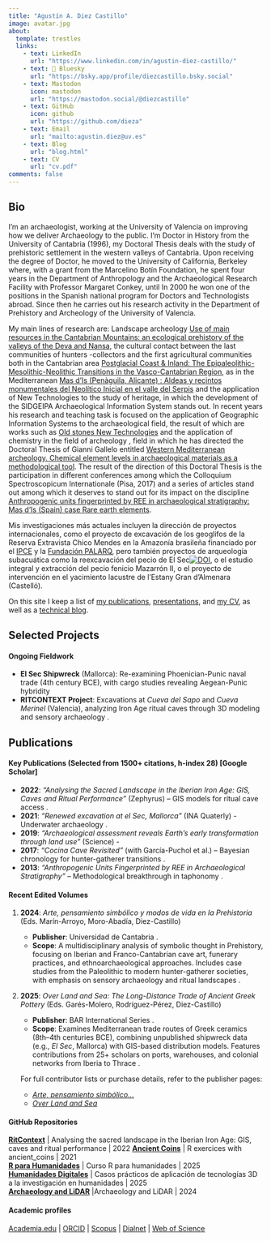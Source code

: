 ```yaml
---
title: "Agustín A. Diez Castillo"
image: avatar.jpg
about:
  template: trestles
  links:
    - text: LinkedIn
      url: "https://www.linkedin.com/in/agustin-diez-castillo/"
    - text: 🦋 Bluesky
      url: "https://bsky.app/profile/diezcastillo.bsky.social"
    - text: Mastodon
      icon: mastodon
      url: "https://mastodon.social/@diezcastillo"
    - text: GitHub
      icon: github
      url: "https://github.com/dieza"
    - text: Email
      url: "mailto:agustin.diez@uv.es"
    - text: Blog
      url: "blog.html"
    - text: CV
      url: "cv.pdf"
comments: false
---
```


::: column-page
## Bio

I’m an archaeologist, working at the University of Valencia on improving how we deliver Archaeology to the public. I'm Doctor in History from the University of Cantabria (1996), my Doctoral Thesis deals with the study of prehistoric settlement in the western valleys of Cantabria. Upon receiving the degree of Doctor, he moved to the University of California, Berkeley where, with a grant from the Marcelino Botín Foundation, he spent four years in the Department of Anthropology and the Archaeological Research Facility with Professor Margaret Conkey, until In 2000 he won one of the positions in the Spanish national program for Doctors and Technologists abroad. Since then he carries out his research activity in the Department of Prehistory and Archeology of the University of Valencia.

My main lines of research are: Landscape archeology [Use of main resources in the Cantabrian Mountains: an ecological prehistory of the valleys of the Deva and Nansa](https://roderic.uv.es/items/6ba74481-b69f-4ed1-a9b0-deddf20c3df8), the cultural contact between the last communities of hunters -collectors and the first agricultural communities both in the Cantabrian area [Postglacial Coast & Inland: The Epipaleolithic-Mesolithic-Neolithic Transitions in the Vasco-Cantabrian Region](http://hdl.handle.net/10550/58629), as in the Mediterranean [Mas d'Is (Penàguila, Alicante) : Aldeas y recintos monumentales del Neolítico Inicial en el valle del Serpis](https://doi.org/10.3989/tp.2003.v60.i2.80) and the application of New Technologies to the study of heritage, in which the development of the SIDGEIPA Archaeological Information System stands out. In recent years his research and teaching task is focused on the application of Geographic Information Systems to the archaeological field, the result of which are works such as [Old stones New Technologies](http://hdl.handle.net/10550/27891) and the application of chemistry in the field of archeology , field in which he has directed the Doctoral Thesis of Gianni Gallelo entitled [Western Mediterranean archeology. Chemical element levels in archaeological materials as a methodological tool](http://hdl.handle.net/10550/34818). The result of the direction of this Doctoral Thesis is the participation in different conferences among which the Colloquium Spectroscopicum Internationale (Pisa, 2017) and a series of articles stand out among which it deserves to stand out for its impact on the discipline [Anthropogenic units fingerprinted by REE in archaeological stratigraphy: Mas d'Is (Spain) case Rare earth elements](https://doi.org/10.1016/j.jas.2012.10.005).

Mis investigaciones más actuales incluyen la dirección de proyectos internacionales, como el proyecto de excavación de los geoglifos de la Reserva Extravista Chico Mendes en la Amazonía brasileña financiado por el [IPCE](https://ipce.cultura.gob.es/investigacion/investigacion-arqueologica/proyectos-arqueologicos-exterior.html) y la [Fundación PALARQ](https://historia.nationalgeographic.com.es/a/que-revelan-geoglifos-amazonia_19719), pero también proyectos de arqueología subacuática como la reexcavación del pecio de El Sec[![DOI](https://zenodo.org/badge/DOI/10.5281/zenodo.7323649.svg)](https://doi.org/10.5281/zenodo.7323649), o el estudio integral y extracción del pecio fenicio Mazarrón II, o el proyecto de intervención en el yacimiento lacustre de l'Estany Gran d’Almenara (Castelló).

On this site I keep a list of [my publications](papers), [presentations](talks), and [my CV](cv.pdf), as well as a [technical blog](blog.html).

## Selected Projects

#### **Ongoing Fieldwork**

-   **El Sec Shipwreck** (Mallorca): Re-examining Phoenician-Punic naval trade (4th century BCE), with cargo studies revealing Aegean-Punic hybridity
-   **RITCONTEXT Project**: Excavations at *Cueva del Sapo* and *Cueva Merinel* (Valencia), analyzing Iron Age ritual caves through 3D modeling and sensory archaeology .\

## Publications

#### **Key Publications** (Selected from 1500+ citations, h-index 28) \[Google Scholar\]

-   **2022**: *"Analysing the Sacred Landscape in the Iberian Iron Age: GIS, Caves and Ritual Performance"* (Zephyrus) – GIS models for ritual cave access .\
-   **2021**: *"Renewed excavation at el Sec, Mallorca"* (INA Quaterly) - Underwater archaeology .\
-   **2019**: *"Archaeological assessment reveals Earth’s early transformation through land use"* (Science) - 
-   **2017**: *"Cocina Cave Revisited"* (with García-Puchol et al.) – Bayesian chronology for hunter-gatherer transitions .\
-   **2013**: *"Anthropogenic Units Fingerprinted by REE in Archaeological Stratigraphy"* – Methodological breakthrough in taphonomy .

#### **Recent Edited Volumes**

1.  **2024**: *Arte, pensamiento simbólico y modos de vida en la Prehistoria* (Eds. Marín-Arroyo, Moro-Abadía, Diez-Castillo)

    -   **Publisher**: Universidad de Cantabria .\
    -   **Scope**: A multidisciplinary analysis of symbolic thought in Prehistory, focusing on Iberian and Franco-Cantabrian cave art, funerary practices, and ethnoarchaeological approaches. Includes case studies from the Paleolithic to modern hunter-gatherer societies, with emphasis on sensory archaeology and ritual landscapes .

2.  **2025**: *Over Land and Sea: The Long-Distance Trade of Ancient Greek Pottery* (Eds. Garés-Molero, Rodríguez-Pérez, Diez-Castillo)

    -   **Publisher**: BAR International Series .\
    -   **Scope**: Examines Mediterranean trade routes of Greek ceramics (8th–4th centuries BCE), combining unpublished shipwreck data (e.g., *El Sec*, Mallorca) with GIS-based distribution models. Features contributions from 25+ scholars on ports, warehouses, and colonial networks from Iberia to Thrace .

    For full contributor lists or purchase details, refer to the publisher pages:\

    -   [*Arte, pensamiento simbólico...*](https://www.editorial.unican.es/libro/arte-pensamiento-simbolico-y-modos-de-vida-en-la-prehistoria)\
    -   [*Over Land and Sea*](https://www.barpublishing.com/book/over-land-and-sea/)

#### GitHub Repositories

[**RitContext**](https://github.com/dieza/edeta_caves) \| Analysing the sacred landscape in the Iberian Iron Age: GIS, caves and ritual performance \| 2022 [**Ancient Coins**](https://github.com/dieza/ancient_coins) \| R exercices with ancient_coins \| 2021\
[**R para Humanidades**](https://github.com/dieza/curso_r) \| Curso R para humanidades \| 2025\
[**Humanidades Digitales**](https://github.com/dieza/Puerta_Coroneria) \| Casos prácticos de aplicación de tecnologías 3D a la investigación en humanidades \| 2025\
[**Archaeology and LiDAR**](https://github.com/dieza/la_poza) \|Archaeology and LiDAR \| 2024

#### Academic profiles

[Academia.edu](https://uv.academia.edu/AgustinDiezCastillo) \| [ORCID](https://orcid.org/my-orcid?orcid=0000-0001-9122-2941) \| [Scopus](https://www.scopus.com/authid/detail.uri?authorId=57210862555) \| [Dialnet](https://dialnet.unirioja.es/servlet/autor?codigo=261252) \| [Web of Science](https://www.webofscience.com/wos/author/record/L-6336-2015)
:::
